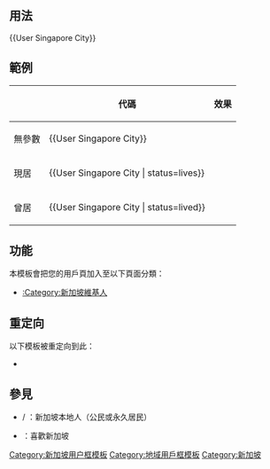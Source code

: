 <includeonly><!-- 在這裡加入模板的保護標識 --></includeonly>
<noinclude>{{NoteTA|G1=IT}}{{documentation subpage}}</noinclude>
<!-- 在本行下編輯模板說明 -->

== 用法 ==
<nowiki>{{User Singapore City}}</nowiki>

== 範例 ==
{| class="wikitable"
|-
!  !! 代碼 !! 效果
|-
| 無參數 || <nowiki>{{User Singapore City}}</nowiki> || {{User Singapore City}}
|-
| 現居 || <nowiki>{{User Singapore City | status=lives}}</nowiki> || {{User Singapore City | status=lives}}
|-
| 曾居 || <nowiki>{{User Singapore City | status=lived}}</nowiki> || {{User Singapore City | status=lived}}
|}

== 功能 ==
本模板會把您的用戶頁加入至以下頁面分類：
* [[:Category:新加坡維基人]]

== 重定向 ==
以下模板被重定向到此：
* {{t1|User 居狮城}}

== 參見 ==
* {{t1|User Singapore}} / {{t1|User 新加坡}}：新加坡本地人（公民或永久居民）
* {{t1|User Love-Singapore}}：喜歡新加坡

<includeonly>
<!-- 本行下加入模板的分類 -->
[[Category:新加坡用户框模板]]
[[Category:地域用戶框模板]]
[[Category:新加坡]]
<!-- 本行下加入模板的跨語言鏈接 -->
</includeonly>